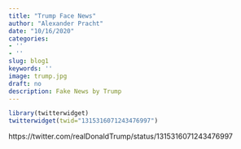```yaml
---
title: "Trump Face News"
author: "Alexander Pracht"
date: "10/16/2020"
categories:
- ''
- ''
slug: blog1
keywords: ''
image: trump.jpg
draft: no
description: Fake News by Trump
---
```


```r
library(twitterwidget)
twitterwidget(twid="1315316071243476997")
```

https://twitter.com/realDonaldTrump/status/1315316071243476997